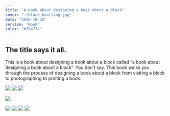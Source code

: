 ```yaml
---
title: "A book about designing a book about a block"
cover: "./black_knolling.jpg"
date: "2016-10-28"
service: "Book"
color: "#35477d"
---
```


## The title says it all.

This is a book about designing a book about a block called “a book about designing a book about a block”. You don’t say. This book walks you through the process of designing a book about a block from visiting a block to photographing to printing a book.

![](./cover.jpg)
![](./colophon.jpg)
![](./thebloc.jpg)

<img src="./spread.gif" style="max-width:100%"/>

![](./end_sheet.jpg)
![](./pointer_red.jpg)
![](./postit.jpg)
![](./tools.jpg)

